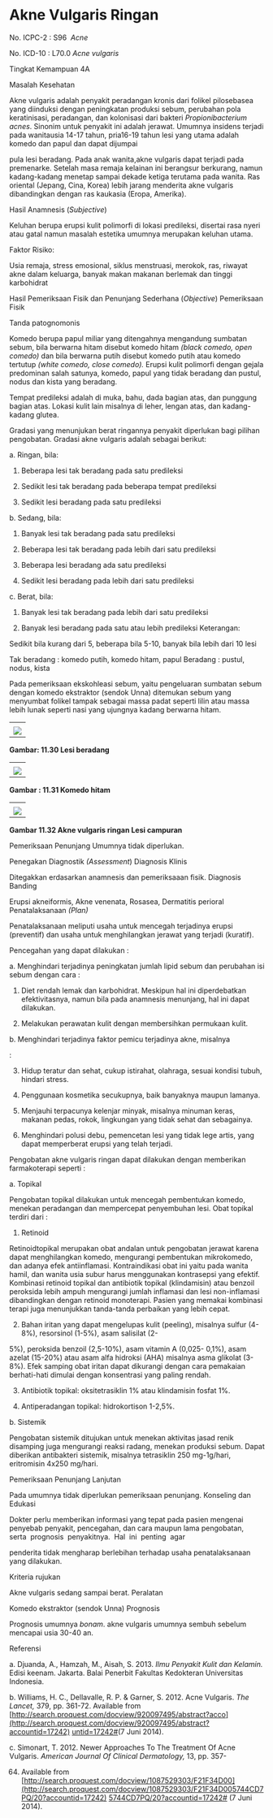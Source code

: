 # Akne Vulgaris Ringan

No. ICPC-2 : S96  _Acne_

No. ICD-10 : L70.0 _Acne vulgaris_

Tingkat Kemampuan 4A

Masalah Kesehatan

Akne vulgaris adalah penyakit peradangan kronis dari folikel pilosebasea yang diinduksi dengan peningkatan produksi sebum, perubahan pola keratinisasi, peradangan, dan kolonisasi dari bakteri _Propionibacterium acnes_. Sinonim untuk penyakit ini adalah jerawat. Umumnya insidens terjadi pada wanitausia 14-17 tahun, pria16-19 tahun lesi yang utama adalah komedo dan papul dan dapat dijumpai

 

pula lesi beradang. Pada anak wanita,akne vulgaris dapat terjadi pada premenarke. Setelah masa remaja kelainan ini berangsur berkurang, namun kadang-kadang menetap sampai dekade ketiga terutama pada wanita. Ras oriental (Jepang, Cina, Korea) lebih jarang menderita akne vulgaris dibandingkan dengan ras kaukasia (Eropa, Amerika).

Hasil Anamnesis (_Subjective_)

Keluhan berupa erupsi kulit polimorfi di lokasi predileksi, disertai rasa nyeri atau gatal namun masalah estetika umumnya merupakan keluhan utama.

Faktor Risiko:

Usia remaja, stress emosional, siklus menstruasi, merokok, ras, riwayat akne dalam keluarga, banyak makan makanan berlemak dan tinggi karbohidrat

Hasil Pemeriksaan Fisik dan Penunjang Sederhana (_Objective_) Pemeriksaan Fisik

Tanda patognomonis

Komedo berupa papul miliar yang ditengahnya mengandung sumbatan sebum, bila berwarna hitam disebut komedo hitam _(black comedo, open comedo)_ dan bila berwarna putih disebut komedo putih atau komedo tertutup _(white comedo, close comedo)._ Erupsi kulit polimorfi dengan gejala predominan salah satunya, komedo, papul yang tidak beradang dan pustul, nodus dan kista yang beradang.

Tempat predileksi adalah di muka, bahu, dada bagian atas, dan punggung bagian atas. Lokasi kulit lain misalnya di leher, lengan atas, dan kadang-kadang glutea.

Gradasi yang menunjukan berat ringannya penyakit diperlukan bagi pilihan pengobatan. Gradasi akne vulgaris adalah sebagai berikut:

a. Ringan, bila:

1) Beberapa lesi tak beradang pada satu predileksi

2) Sedikit lesi tak beradang pada beberapa tempat predileksi

3) Sedikit lesi beradang pada satu predileksi

b. Sedang, bila:

1) Banyak lesi tak beradang pada satu predileksi

2) Beberapa lesi tak beradang pada lebih dari satu predileksi

 

3) Beberapa lesi beradang ada satu predileksi

4) Sedikit lesi beradang pada lebih dari satu predileksi

c. Berat, bila:

1) Banyak lesi tak beradang pada lebih dari satu predileksi

2) Banyak lesi beradang pada satu atau lebih predileksi Keterangan:

Sedikit bila kurang dari 5, beberapa bila 5-10, banyak bila lebih dari 10 lesi

Tak beradang : komedo putih, komedo hitam, papul Beradang : pustul, nodus, kista

Pada pemeriksaan ekskohleasi sebum, yaitu pengeluaran sumbatan sebum dengan komedo ekstraktor (sendok Unna) ditemukan sebum yang menyumbat folikel tampak sebagai massa padat seperti lilin atau massa lebih lunak seperti nasi yang ujungnya kadang berwarna hitam.

| |
| --- |
| |
| ![](/1186/image173.jpg) |

 

**Gambar: 11.30 Lesi beradang**

| |
| --- |
| |
| ![](/1186/image175.jpg) |

 

**Gambar : 11.31 Komedo hitam**

| |
| --- |
| |
| ![](/1186/image177.jpg) |

 

**Gambar 11.32 Akne vulgaris ringan Lesi campuran**

Pemeriksaan Penunjang Umumnya tidak diperlukan.

Penegakan Diagnostik _(Assessment_) Diagnosis Klinis

Ditegakkan erdasarkan anamnesis dan pemeriksaaan fisik. Diagnosis Banding

Erupsi akneiformis, Akne venenata, Rosasea, Dermatitis perioral Penatalaksanaan _(Plan)_

Penatalaksanaan meliputi usaha untuk mencegah terjadinya erupsi (preventif) dan usaha untuk menghilangkan jerawat yang terjadi (kuratif).

Pencegahan yang dapat dilakukan :

a. Menghindari terjadinya peningkatan jumlah lipid sebum dan perubahan isi sebum dengan cara :

1) Diet rendah lemak dan karbohidrat. Meskipun hal ini diperdebatkan efektivitasnya, namun bila pada anamnesis menunjang, hal ini dapat dilakukan.

2) Melakukan perawatan kulit dengan membersihkan permukaan kulit.

b. Menghindari terjadinya faktor pemicu terjadinya akne, misalnya

:

3) Hidup teratur dan sehat, cukup istirahat, olahraga, sesuai kondisi tubuh, hindari stress.

4) Penggunaan kosmetika secukupnya, baik banyaknya maupun lamanya.

5) Menjauhi terpacunya kelenjar minyak, misalnya minuman keras, makanan pedas, rokok, lingkungan yang tidak sehat dan sebagainya.

6) Menghindari polusi debu, pemencetan lesi yang tidak lege artis, yang dapat memperberat erupsi yang telah terjadi.

Pengobatan akne vulgaris ringan dapat dilakukan dengan memberikan farmakoterapi seperti :

a. Topikal

 

Pengobatan topikal dilakukan untuk mencegah pembentukan komedo, menekan peradangan dan mempercepat penyembuhan lesi. Obat topikal terdiri dari :

1) Retinoid

Retinoidtopikal merupakan obat andalan untuk pengobatan jerawat karena dapat menghilangkan komedo, mengurangi pembentukan mikrokomedo, dan adanya efek antiinflamasi. Kontraindikasi obat ini yaitu pada wanita hamil, dan wanita usia subur harus menggunakan kontrasepsi yang efektif. Kombinasi retinoid topikal dan antibiotik topikal (klindamisin) atau benzoil peroksida lebih ampuh mengurangi jumlah inflamasi dan lesi non-inflamasi dibandingkan dengan retinoid monoterapi. Pasien yang memakai kombinasi terapi juga menunjukkan tanda-tanda perbaikan yang lebih cepat.

2) Bahan iritan yang dapat mengelupas kulit (peeling), misalnya sulfur (4-8%), resorsinol (1-5%), asam salisilat (2-

5%), peroksida benzoil (2,5-10%), asam vitamin A (0,025- 0,1%), asam azelat (15-20%) atau asam alfa hidroksi (AHA) misalnya asma glikolat (3-8%). Efek samping obat iritan dapat dikurangi dengan cara pemakaian berhati-hati dimulai dengan konsentrasi yang paling rendah.

3) Antibiotik topikal: oksitetrasiklin 1% atau klindamisin fosfat 1%.

4) Antiperadangan topikal: hidrokortison 1-2,5%.

b. Sistemik

Pengobatan sistemik ditujukan untuk menekan aktivitas jasad renik disamping juga mengurangi reaksi radang, menekan produksi sebum. Dapat diberikan antibakteri sistemik, misalnya tetrasiklin 250 mg-1g/hari, eritromisin 4x250 mg/hari.

Pemeriksaan Penunjang Lanjutan

Pada umumnya tidak diperlukan pemeriksaan penunjang. Konseling dan Edukasi

Dokter perlu memberikan informasi yang tepat pada pasien mengenai penyebab penyakit, pencegahan, dan cara maupun lama pengobatan,  serta  prognosis  penyakitnya.  Hal  ini  penting  agar

 

penderita tidak mengharap berlebihan terhadap usaha penatalaksanaan yang dilakukan.

Kriteria rujukan

Akne vulgaris sedang sampai berat. Peralatan

Komedo ekstraktor (sendok Unna) Prognosis

Prognosis umumnya _bonam_. akne vulgaris umumnya sembuh sebelum mencapai usia 30-40 an.

Referensi

a. Djuanda, A., Hamzah, M., Aisah, S. 2013. _Ilmu Penyakit Kulit dan Kelamin._ Edisi keenam. Jakarta. Balai Penerbit Fakultas Kedokteran Universitas Indonesia.

b. Williams, H. C., Dellavalle, R. P. & Garner, S. 2012. Acne Vulgaris. _The Lancet,_ 379, pp. 361-72. Available from [http://search.proquest.com/docview/920097495/abstract?acco](http://search.proquest.com/docview/920097495/abstract?accountid=17242) [untid=17242#](http://search.proquest.com/docview/920097495/abstract?accountid=17242)(7 Juni 2014).

c. Simonart, T. 2012. Newer Approaches To The Treatment Of Acne Vulgaris. _American Journal Of Clinical Dermatology,_ 13, pp. 357-

64. Available from [http://search.proquest.com/docview/1087529303/F21F34D00](http://search.proquest.com/docview/1087529303/F21F34D005744CD7PQ/20?accountid=17242) [5744CD7PQ/20?accountid=17242#](http://search.proquest.com/docview/1087529303/F21F34D005744CD7PQ/20?accountid=17242) (7 Juni 2014).

